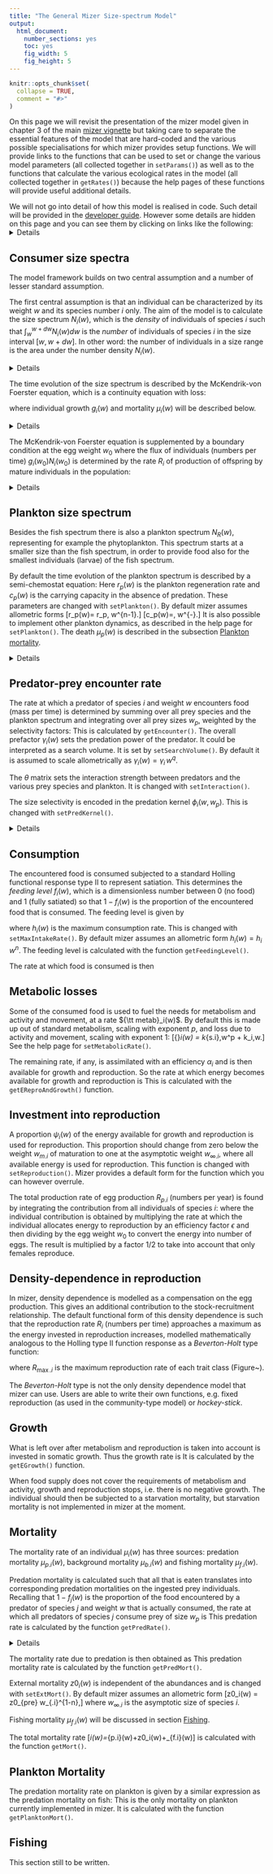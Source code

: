 ```yaml
---
title: "The General Mizer Size-spectrum Model"
output:
  html_document:
    number_sections: yes
    toc: yes
    fig_width: 5
    fig_height: 5
---
```


```r
knitr::opts_chunk$set(
  collapse = TRUE,
  comment = "#>"
)
```

On this page we will revisit the presentation of the mizer model given
in chapter 3 of the main [mizer vignette](https://cran.r-project.org/web/packages/mizer/vignettes/mizer_vignette.pdf)
but taking care to separate the essential features of the model that are
hard-coded and the various possible specialisations for which mizer provides
setup functions. We will provide links to the functions that can be used to set
or change the various model parameters (all collected together in `setParams()`)
as well as to the functions that calculate the various ecological rates in the
model (all collected together in `getRates()`) because the help pages of these
functions will provide useful additional details.

We will not go into detail of how this model is 
realised in code. Such detail will be provided in the [developer guide](developer_vignette.html). However some details are hidden on this page
and you can see them by clicking on links like the following:
<details>
And clicking again will hide the details again.
</details>



## Consumer size spectra
The model framework builds on two central assumption and a number of lesser 
standard assumption.  

The first central assumption is that an individual can be characterized by its 
weight $w$ and its species number $i$ only. The aim of the model is to calculate 
the size spectrum $N_i(w)$, which is the *density* of individuals of
species $i$ such that $\int_w^{w+dw}N_i(w)dw$ is the *number* of individuals of
species $i$ in the size interval $[w,w+dw]$. In other word: the number of 
individuals in a size range is the area under the number density $N_i(w)$.

<details>
Here is a plot of an example size spectrum for two species with
$N_i(w)$ on the vertical axis for $i=1,2$ and $w$ on the horizontal axis.
```r
library(mizer)
params <- newTraitParams(no_sp = 2, min_w = 1e-3)
plotSpectra(params, plankton = FALSE, power = 0)
```

To represent this continuous size spectrum in the computer, the size
variable $w$ is discretized into a vector `w` of discrete weights,
providing a grid of sizes spanning the range from the smallest egg size
to the largest asymptotic size. These grid values divide the full size
range into a finite number of size bins. The size bins should be chosen
small enough to avoid the discretisation errors from becoming too big.

The weight grid is set up to be logarithmically spaced, so that
`w[j]=w[1]*exp(j*dx)` for some fixed `dx`. 
This grid is set up automatically when creating a MizerParams object.

In the code the size spectrum is stored as an array such that `n[i, a]`
holds the density $N_i(w_a)$ at weights $w_a=$`w[a]`, or, if time
dependence is included, an array such that `n[i, a, u]`
holds $N_i(w_a,t_u)$.

Note that, contrary to what one might have expected,
`n[i, a]` is not the *number* of individuals in a size bin
but the *density* at a grid point.
The number of individuals in the size bin between `w[a]` and
`w[a+1]=w[a]+dw[a]` is only approximately given as `n[i, a]*dw[a]`,
where `dw[a]= w[a+1]-w[a]`.

</details>

The time evolution of the size spectrum is described by the 
McKendrik-von Foerster equation, which is a continuity equation with loss:

\begin{equation}
  \label{eq:MvF}
  \frac{\partial N_i(w)}{\partial t} + \frac{\partial g_i(w) N_i(w)}{\partial w} 
  = -\mu_i(w) N_i(w),
\end{equation}

where individual growth $g_i(w)$ and mortality $\mu_i(w)$ will be described
below.

<details>
This McKendrik-von Foerster equation is approximated in mizer by a
finite-difference method (to be described in section ...). This allows the
`project()` function in mizer to project the size
spectrum forwards in time: Given the spectrum at one time the `project()`
function calculates it at a set of later times.

</details>

The McKendrik-von Foerster equation is supplemented by a boundary condition at
the egg weight $w_0$ where the flux of individuals (numbers per time) 
$g_i(w_0)N_i(w_0)$ is determined by the rate $R_i$ of production of offspring by
mature individuals in the population:
\begin{equation}
  g_i(w_0)N_i(w_0) = R_i.
\end{equation}

<details>

In the code this boundary condition is actually implemented as an equation for
the rate of change of the number of individuals in the smallest size bin:
\begin{equation}
\frac{d N_i(w_0)}{dt}=...
\end{equation}

</details>

## Plankton size spectrum

Besides the fish spectrum there is also a plankton spectrum $N_R(w)$,
representing for example the phytoplankton. This spectrum starts at a smaller
size than the fish spectrum, in order to provide food also for the smallest
individuals (larvae) of the fish spectrum.

By default the time evolution of the plankton spectrum is described by a 
semi-chemostat equation:
\begin{equation}
  \label{eq:nb}
  \frac{\partial N_R(w,t)}{\partial t} 
  = r_p(w) \Big[ c_p (w) - N_R(w,t) \Big] - \mu_p(w) N_R(w,t).
\end{equation}
Here $r_p(w)$ is the plankton regeneration rate and $c_p(w)$ is the carrying
capacity in the absence of predation. These parameters are changed with
`setPlankton()`. By default mizer assumes allometric forms
\[r_p(w)= r_p\, w^{n-1}.\]
\[c_p(w)=\kappa\, w^{-\lambda}.\]
It is also possible to implement other plankton dynamics, as
described in the help page for `setPlankton()`. The death $\mu_p(w)$ is
described in the subsection [Plankton mortality].

<details>
Because the plankton spectrum spans a different range of sizes these sizes
are discretized into a different vector of weights
`w_full`. The last entries of `w_full` have to coincide with the entries
of `w`. The plankton spectrum is then stored in a vector `n_pp` such that
`n_pp[c]` =$N_R($`w_full[c]`$)$.

The plankton regeneration rate is stored as a vector
`params@rr_pp[c]`$=r_p($`w_full[c]`$)$, and the carrying capacity
is stored as a vector
`params@cc_pp[c]`$=c_p($`w_full[c]`$)$.

</details>



## Predator-prey encounter rate {#sec:pref}

The rate at which a predator of species $i$ and weight $w$ encounters food 
(mass per time) is
determined by summing over all prey species and the plankton spectrum and
integrating over all prey sizes $w_p$, weighted by the selectivity factors:
\begin{equation}
  \label{eq:1}
  E_{i}(w) = \gamma_i(w) \int \left(\sum_{j} \theta_{ij} N_j(w_p) +
   \theta_{ip} N_R(w_p) + \right) 
  \phi_i(w,w_p) w_p \, dw_p.
\end{equation}
This is calculated by `getEncounter()`.
The overall prefactor $\gamma_i(w)$ sets the predation power of the predator. It
could be interpreted as a search volume. It is set by `setSearchVolume()`. By 
default it is assumed to scale allometrically as
$\gamma_i(w) = \gamma_i\, w^q.$

The $\theta$ matrix sets the interaction strength between predators and the
various prey species and plankton. It is changed with `setInteraction()`.

The size selectivity is encoded in the predation kernel $\phi_i(w,w_p)$. This is
changed with `setPredKernel()`.

<details>
An important simplification occurs when the predation kernel $\phi_i(w,w_p)$
depends on the size of the prey **only** through the predator/prey size ratio
$w_p/w$,
\[\phi_i(w, w_p)=\tilde{\phi}_i(w/w_p).\]
This is assumed by default but can be overruled.
The default for the predation kernel is the truncated log-normal function
\[
  \label{eq:4}
  \tilde{\phi}_i(x) = \begin{cases}
  \exp \left[ \dfrac{-(\ln(x / \beta_i))^2}{2\sigma_i^2} \right]
  &\text{ if }x\in\left[0,\beta_i\exp(3\sigma_i)\right]\\
  0&\text{ otherwise,}
  \end{cases}
\]
where $\beta_i$ is the preferred predator-prey mass ratio and $\sigma_i$ sets
the width of the predation kernel.

The integral in the expression for the encounter rate is approximated by a 
Riemann sum over all weight brackets:
\[
{\tt encounter}[i,a] = {\tt search\_vol}[i,a]\sum_{k}
\left( n_{pp}[k] + \sum_{j} \theta[i,j] n[j,k] \right) 
  \phi_i\left(w[a],w[k]\right) w[k]\, dw[k].
\]
In the case of a predation kernel that depends on $w/w_p$ only, this becomes
a convolution sum and can be evaluated efficiently via fast Fourier transform.

</details>


## Consumption

The encountered food is consumed subjected to a standard Holling functional 
response type II to represent satiation. This determines the 
*feeding level* $f_i(w)$, which is a dimensionless number between 0 
(no food) and 1 (fully satiated) so that $1-f_i(w)$ is the proportion of the
encountered food that is consumed. The feeding level is given by

\begin{equation}
  \label{eq:f}
  f_i(w) = \frac{E_{i}(w)}{E_{e.i}(w) + h_i(w)},
\end{equation}

where $h_i(w)$ is the maximum consumption rate. This is changed with
`setMaxIntakeRate()`. By default mizer assumes an allometric form
$h_i(w) = h_i\, w^n.$
The feeding level is calculated with the function `getFeedingLevel()`.

The rate at which food is consumed is then 
\begin{equation}
(1-f_i(w))E_{i}(w)=f_i(w)\, h_i(w).
\end{equation}

## Metabolic losses

Some of the consumed food is used to fuel the needs for metabolism and 
activity and movement, at a rate ${\tt metab}_i(w)$. By default 
this is made up out of standard metabolism, scaling with exponent $p$, and
loss due to activity and movement, scaling with exponent $1$:
\[{\tt metab}_i(w) = k_{s.i}\,w^p + k_i\,w.\]
See the help page for `setMetabolicRate()`. 

The remaining rate, if any, is assimilated with an efficiency $\alpha_i$ and 
is then available for growth and reproduction. So the rate at which energy
becomes available for growth and reproduction is
\begin{equation}
  \label{eq:Er}
  E_{r.i}(w) = \max(0, \alpha_i f_i(w)\, h_i(w) - {\tt metab}_i(w))
\end{equation}
This is calculated with the `getEReproAndGrowth()` function.


## Investment into reproduction  {#sec:repro}
A proportion $\psi_i(w)$ of the energy available for growth and reproduction is
used for reproduction. This proportion should change from zero below the weight
$w_{m.i}$ of maturation to one at the asymptotic weight $w_{\infty.i}$, where
all available energy is used for reproduction. This function is changed with
`setReproduction()`. Mizer provides a default form for the function which you
can however overrule.

The total production rate of egg production $R_{p.i}$ (numbers per year) is
found by integrating the contribution from all individuals of species $i$:
\begin{equation}
  \label{eq:Rp}
  R_{p.i} = \frac{\epsilon}{2 w_0} \int N_i(w)  E_{r.i}(w) \psi_i(w) \, dw,
\end{equation}
where the individual contribution is obtained by multiplying the rate at which the
individual allocates energy to reproduction by an efficiency factor $\epsilon$ 
and then dividing by the egg weight $w_0$ to convert the energy into number of eggs.
The result is multiplied by a factor $1/2$ to take into account that only 
females reproduce.


## Density-dependence in reproduction
In mizer, density dependence is modelled as a compensation on the egg 
production. This gives an additional contribution to the stock-recruitment 
relationship. The default functional form of this density dependence is such 
that the reproduction rate $R_i$ (numbers per time) approaches a maximum as the 
energy invested in reproduction increases, modelled mathematically analogous to 
the Holling type II function response as a *Beverton-Holt* type function:

\begin{equation}
  \label{eq:R}
  R_i = R_{\max.i} \frac{R_{p.i}}{R_{p.i} + R_{\max.i}},
\end{equation}
where $R_{\max.i}$ is the maximum reproduction rate of each trait class (Figure~\ref{fig:recruitment}). 

The *Beverton-Holt* type is not the only density dependence model that mizer can
use. Users are able to write their own functions, e.g. fixed reproduction (as
used in the community-type model) or *hockey-stick*.


## Growth
What is left over after metabolism and reproduction is taken into account
is invested in somatic growth. Thus the growth rate is
\begin{equation}
  \label{eq:growth}
  g_i(w) = E_{r.i}(w)\left(1-\psi_i(w)\right).
\end{equation}
It is calculated by the `getEGrowth()` function.

When food supply does not cover the requirements of metabolism and activity, 
growth and reproduction stops, i.e. there is no negative growth.
The individual should then be subjected to a starvation mortality, but starvation
mortality is not implemented in mizer at the moment.


## Mortality
The mortality rate of an individual $\mu_i(w)$ has three sources: 
predation mortality $\mu_{p.i}(w)$, background mortality $\mu_{b.i}(w)$ and 
fishing mortality $\mu_{f.i}(w)$. 

Predation mortality is calculated such that all that is eaten translates into 
corresponding predation mortalities on the ingested prey individuals. 
Recalling that $1-f_j(w)$ is the proportion of the food encountered by a 
predator of species $j$ and weight $w$ that is actually consumed, the
rate at which all predators of species $j$ consume prey of size $w_p$ is
\begin{equation}
  \label{eq:pred_rated}
  {\tt pred\_rate}_j(w_p) = \int \phi_j(w,w_p) (1-f_j(w))
  \gamma_j(w) N_j(w) \, dw.
\end{equation}
This predation rate is calculated by the function `getPredRate()`.

<details>
The integral is approximated by a Riemann sum over all fish weight brackets.
\[
{\tt pred\_rate}[j,c] = \sum_{a}
  {\tt pred_kernel}[j,a,c]\,(1-{\tt feeding_level}[j,a])\,
  \gamma[j,a]\,n[j,a]\,dw[a].
\]

</details>

The mortality rate due to predation is then obtained as
\begin{equation}
  \label{eq:mup}
  \mu_{p.i}(w_p) = \sum_j {\tt pred\_rate}_j(w_p)\, \theta_{ji}.
\end{equation}
This predation mortality rate is calculated by the function `getPredMort()`.

External mortality $z0_i(w)$ is independent of the abundances and is
changed with `setExtMort()`. By default mizer assumes an allometric form
\[z0_i(w) = z0_{pre} w_{\infty.i}^{1-n},\]
where $w_{\infty.i}$ is the asymptotic size of species $i$.

Fishing mortality $\mu_{f.i}(w)$ will be discussed in section [Fishing].

The total mortality rate
\[\mu_i(w)=\mu_{p.i}(w)+z0_i(w)+\mu_{f.i}(w)\]
is calculated with the function `getMort()`.


## Plankton Mortality

The predation mortality rate on plankton is given by a similar expression
as the predation mortality on fish:
\begin{equation}
  \label{eq:mupp}
  \mu_{p}(w_p) = \sum_j {\tt pred\_rate}_j(w_p)\, \theta_{jp}.
\end{equation}
This is the only mortality on plankton currently implemented in mizer.
It is calculated with the function `getPlanktonMort()`.


## Fishing
This section still to be written.


